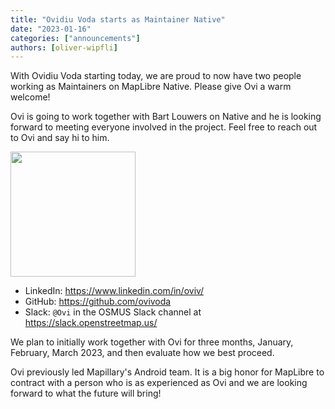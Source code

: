 ```yaml
---
title: "Ovidiu Voda starts as Maintainer Native"
date: "2023-01-16"
categories: ["announcements"]
authors: [oliver-wipfli]
---
```


With Ovidiu Voda starting today, we are proud to now have two people working as Maintainers on MapLibre Native. Please give Ovi a warm welcome!

Ovi is going to work together with Bart Louwers on Native and he is looking forward to meeting everyone involved in the project. Feel free to reach out to Ovi and say hi to him.

<p>
  <a href="https://github.com/ovivoda">
    <img
      src="https://avatars.githubusercontent.com/u/5989047?v=4"
      width="200"
    />
  </a>
</p>

- LinkedIn: https://www.linkedin.com/in/oviv/
- GitHub: https://github.com/ovivoda
- Slack: `@Ovi` in the OSMUS Slack channel at https://slack.openstreetmap.us/

We plan to initially work together with Ovi for three months, January, February, March 2023, and then evaluate how we best proceed.

Ovi previously led Mapillary's Android team. It is a big honor for MapLibre to contract with a person who is as experienced as Ovi and we are looking forward to what the future will bring!

